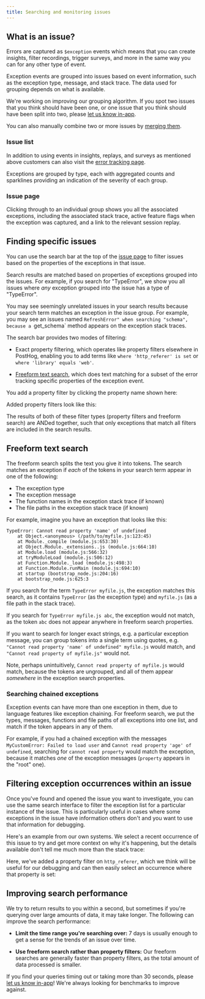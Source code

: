 ```yaml
---
title: Searching and monitoring issues
---
```


## What is an issue?

Errors are captured as `$exception` events which means that you can create insights, filter recordings, trigger surveys, and more in the same way you can for any other type of event.

Exception events are grouped into issues based on event information, such as the exception type, message, and stack trace. The data used for grouping depends on what is available. 

We're working on improving our grouping algorithm. If you spot two issues that you think should have been one, or one issue that you think should have been split into two, please [let us know in-app](https://us.posthog.com#panel=support%3Afeedback%3Aerror_tracking%3Alow%3Atrue).

You can also manually combine two or more issues by [merging them](/docs/error-tracking/monitoring#merging-issues).

### Issue list

In addition to using events in insights, replays, and surveys as mentioned above customers can also visit the [error tracking page](https://us.posthog.com/error_tracking).

Exceptions are grouped by type, each with aggregated counts and sparklines providing an indication of the severity of each group.

<ProductScreenshot
    imageLight="https://res.cloudinary.com/dmukukwp6/image/upload/Clean_Shot_2025_01_20_at_10_15_21_2x_f4848a78c6.png"
    imageDark="https://res.cloudinary.com/dmukukwp6/image/upload/Clean_Shot_2025_01_20_at_10_15_46_2x_f1f5e7f31b.png"
    alt="Error tracking overview"
    classes="rounded"
/>

### Issue page

Clicking through to an individual group shows you all the associated exceptions, including the associated stack trace, active feature flags when the exception was captured, and a link to the relevant session replay.

<ProductScreenshot
    imageLight="https://res.cloudinary.com/dmukukwp6/image/upload/issue_page_light_b74b913232.png"
    imageDark="https://res.cloudinary.com/dmukukwp6/image/upload/issue_page_dark_bfe4579559.png"
    alt="Error tracking issue page"
    classes="rounded"
/>

## Finding specific issues

You can use the search bar at the top of the [issue page](https://us.posthog.com/error_tracking) to filter issues based on the properties of the exceptions in that issue.

Search results are matched based on properties of exceptions grouped into the issues. For example, if you search for "TypeError", we show you all issues where *any* exception grouped into the issue has a type of "TypeError".


<CalloutBox icon="IconWarning" title="Unrelated results" type="caution">

You may see seemingly unrelated issues in your search results because your search term matches an exception in the issue group. For example, you may see an issues named `RefreshError" when searching "schema", because a `get_schema` method appears on the exception stack traces.

</CalloutBox>

The search bar provides two modes of filtering:

- Exact property filtering, which operates like property filters elsewhere in PostHog, enabling you to add terms like `where 'http_referer' is set` or `where 'library' equals 'web'`.

- [Freeform text search](#freeform-text-search), which does text matching for a subset of the error tracking specific properties of the exception event.

You add a property filter by clicking the property name shown here:

<ProductScreenshot
  imageLight="https://res.cloudinary.com/dmukukwp6/image/upload/adding_property_filter_1d7490b403.png"
  imageDark="https://res.cloudinary.com/dmukukwp6/image/upload/adding_property_filter_dark_dd03d08aa5.png"
  alt="Adding a property to the property filter"
  classes="rounded"
/>

Added property filters look like this:

<ProductScreenshot
  imageLight="https://res.cloudinary.com/dmukukwp6/image/upload/added_property_filter_1e823a16e9.png"
  imageDark="https://res.cloudinary.com/dmukukwp6/image/upload/property_filter_added_dark_2d4c065baa.png"
  alt="Search bar with property filter"
  classes="rounded"
/>

The results of both of these filter types (property filters and freeform search) are ANDed together, such that only exceptions that match all filters are included in the search results.

## Freeform text search

The freeform search splits the text you give it into tokens. The search matches an exception if *each* of the tokens in your search term appear in one of the following:
- The exception type
- The exception message
- The function names in the exception stack trace (if known)
- The file paths in the exception stack trace (if known)

For example, imagine you have an exception that looks like this:

```
TypeError: Cannot read property 'name' of undefined
    at Object.<anonymous> (/path/to/myfile.js:123:45)
    at Module._compile (module.js:653:30)
    at Object.Module._extensions..js (module.js:664:10)
    at Module.load (module.js:566:32)
    at tryModuleLoad (module.js:506:12)
    at Function.Module._load (module.js:498:3)
    at Function.Module.runMain (module.js:694:10)
    at startup (bootstrap_node.js:204:16)
    at bootstrap_node.js:625:3
```

If you search for the term `TypeError myfile.js`, the exception matches this search, as it contains `TypeError` (as the exception type) and `myfile.js` (as a file path in the stack trace). 

If you search for `TypeError myfile.js abc`, the exception would not match, as the token `abc` does not appear anywhere in freeform search properties. 

If you want to search for longer exact strings, e.g. a particular exception message, you can group tokens into a single term using quotes, e.g. `"Cannot read property 'name' of undefined" myfile.js` would match, and `"Cannot read property of myfile.js"` would not. 

Note, perhaps unintuitively, `Cannot read property of myfile.js` would match, because the tokens are ungrouped, and all of them appear *somewhere* in the exception search properties.

### Searching chained exceptions

Exception events can have more than one exception in them, due to language features like exception chaining. For freeform search, we put the types, messages, functions and file paths of all exceptions into one list, and match if the token appears in any of them. 

For example, if you had a chained exception with the messages `MyCustomError: Failed to load user` and `Cannot read property 'age' of undefined`, searching for `cannot read property` would match the exception, because it matches *one* of the exception messages (`property` appears in the "root" one).

## Filtering exception occurrences within an issue

Once you've found and opened the issue you want to investigate, you can use the same search interface to filter the exception list for a particular instance of the issue. This is particularly useful in cases where some exceptions in the issue have information others don't and you want to use that information for debugging.

Here's an example from our own systems. We select a recent occurrence of this issue to try and get more context on why it's happening, but the details available don't tell me much more than the stack trace:

<ProductScreenshot
  imageLight="https://res.cloudinary.com/dmukukwp6/image/upload/unfiltered_exception_list_8cdbf735c0.png"
  imageDark="https://res.cloudinary.com/dmukukwp6/image/upload/exception_list_unfiltered_dark_200b8be303.png"
  alt="An issue, with an unfiltered exception list"
  classes="rounded"
/>

Here, we've added a property filter on `http_referer`, which we think will be useful for our debugging and can then easily select an occurrence where that property is set:

<ProductScreenshot
  imageLight="https://res.cloudinary.com/dmukukwp6/image/upload/filtered_exception_list_7b51efa94f.png"
  imageDark="https://res.cloudinary.com/dmukukwp6/image/upload/exception_list_filtered_dark_70a70d9ce9.png"
  alt="An issue, with a filtered exception list"
  classes="rounded"
/>

## Improving search performance

We try to return results to you within a second, but sometimes if you're querying over large amounts of data, it may take longer. The following can improve the search performance:

- **Limit the time range you're searching over:** 7 days is usually enough to get a sense for the trends of an issue over time.

- **Use freeform search rather than property filters:** Our freeform searches are generally faster than property filters, as the total amount of data processed is smaller.

If you find your queries timing out or taking more than 30 seconds, please [let us know in-app](https://us.posthog.com/#panel=support%3Afeedback%3Aerror_tracking%3Alow%3Atrue)! We're always looking for benchmarks to improve against.